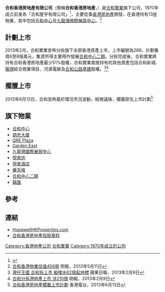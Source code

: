 '''合和香港房地產有限公司'''（簡稱'''合和香港房地產'''，{{lang-en|Hopewell Hong Kong Properties Limited}}）是[[合和實業|合和實業]]旗下公司，1970年成立前身為「合和屋宇有限公司」<ref>{{Cite web |url=http://www.hopewellholdings.com/zh-HK/about-us/milestones/1961/1970 |title=合和實業有限公司事紀 |accessdate=2013-06-07 |archive-date=2012-04-18 |archive-url=https://web.archive.org/web/20120418113248/http://www.hopewellholdings.com/zh-HK/about-us/milestones/1961/1970 |dead-url=yes }}</ref>，主要從事[[香港|香港]][[房地產|房地產]]開發，在香港持有13座物業，其中包括[[合和中心|合和中心]]及[[九龍灣國際展貿中心|九龍灣國際展貿中心]]。<ref>[http://finance.sina.com.hk/news/-40-5846717/1.html 合和香港物業估值456億] {{Wayback|url=http://finance.sina.com.hk/news/-40-5846717/1.html |date=20140504172408 }} 明報，2013年5月11日</ref>

==計劃上市==
2013年2月，合和實業宣佈分拆旗下全部香港資產上市，上巿編號為288，計劃集資6至8億美元，集資所得主要用作發展[[合和中心二期|合和中心二期]]。分拆完成後，合和實業將持有合和香港房地產最少51%股權，合和實業直接持有的其他資產包括合和新城、[[獵德|獵德]]綜合商業項目、河源電廠及[[合和公路基建|合和公路基建]]股權。<ref>[http://hk.apple.nextmedia.com/financeestate/art/20130209/18161134 灣仔王國 合和拆上市 擬撲水62億起地標 ] 蘋果日報，2013年2月9日</ref><ref>[http://www.mpfinance.com/htm/finance/20130209/news/eb_ebb1.htm 合和分拆港地產上市 涉210億] {{Wayback|url=http://www.mpfinance.com/htm/finance/20130209/news/eb_ebb1.htm |date=20160304121839 }} 明報，2013年2月9日</ref>

==擱置上市==
2013年6月13日，合和宣佈基於環況市況波動，經商議後，擱置原先上市計劃<ref>[http://rthk.hk/rthk/news/expressnews/20130613/news_20130613_55_928208.htm 合和香港房地產擱置上市計劃] {{Wayback|url=http://rthk.hk/rthk/news/expressnews/20130613/news_20130613_55_928208.htm |date=20140422232716 }} 香港電台，2013年6月13日</ref>

==旗下物業==
*[[合和中心|合和中心]]
*[[胡忠大廈|胡忠大廈]]
*[[QRE_Plaza|QRE Plaza]]
*[[Garden_East|Garden East]]
*[[九龍灣國際展貿中心|九龍灣國際展貿中心]]
*[[悅來坊|悅來坊]]
*[[悅來酒店|悅來酒店]]
*[[樂天峰|樂天峰]]
*[[合和中心二期|合和中心二期]]
*[[囍匯|囍匯]]

==參考==
{{reflist}}

==連結==
*[https://web.archive.org/web/20130830085429/http://hopewellhkproperties.com/ HopewellHKProperties.com]
*[http://www.hkexnews.hk/listedco/listconews/SEHK/2013/0606/LTN20130606008_C.HTM 合和香港房地產招股章程]{{Wayback|url=http://www.hkexnews.hk/listedco/listconews/SEHK/2013/0606/LTN20130606008_C.HTM |date=20140903163542 }}

{{合和實業有限公司}}

[[Category:香港地產公司|Category:香港地產公司]]
[[Category:合和實業|]]
[[Category:1970年成立的公司|Category:1970年成立的公司]]